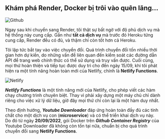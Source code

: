 ## Khám phá Render, Docker bị trôi vào quên lãng...

![Github](../img/package-registry.png)

Ngay sau khi chuyển sang Render, tôi thật sự bất ngờ với độ phủ dịch vụ
mà hệ thống này cung cấp. Gần như **tất cả dịch vụ** mà trước đó Heroku
từng cung cấp, Render đều có đủ, và thậm chí còn tốt hơn cả Heroku.

Tôi lập tức bắt tay vào việc chuyển đổi. Quá trình chuyển đổi tốn nhiều
thời gian hơn dự kiến, do những vấn đề liên quan đến kiểm soát các đường
dẫn API để trang web chính thức có thể sử dụng và truy vấn được. Cuối cùng,
mọi thứ hoàn thiện và tiếp tục được duy trì cho đến ngày 15/09, khi tôi phát
hiện ra một tính năng hoàn toàn mới của Netlify, chính là **Netlify Functions**.

![Netlify](../img/netlify.png)

**_Netlify Functions_** là một tính năng mới của Netlify, cho phép viết các hàm chạy
chương trình chuyên biệt. Thay vì phải xây dựng một máy chủ chỉ dành riêng cho
việc xử lý dữ liệu, giờ đây mọi thứ chỉ còn lại là một hàm duy nhất.

Theo định hướng, **_Youtube Downloader_** đáp ứng hoàn toàn đầy đủ các tính chất
cho một dịch vụ con (**microservice**) và có thể triển khai dịch vụ này. Do đó từ ngày
**20/09/2022**, gói Docker trên **_Github Container Registry_** của Youtube Downloader
đã không còn tồn tại nữa, chuẩn bị cho quá trình chuyển đổi sang **Netlify Functions**.
